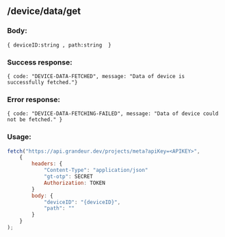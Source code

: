 ## /device/data/get

### Body:

`{ deviceID:string , path:string  }`

### Success response:

`{ code: "DEVICE-DATA-FETCHED", message: "Data of device is successfully fetched."}`

### Error response:

`{ code: "DEVICE-DATA-FETCHING-FAILED", message: "Data of device could not be fetched." }`

### Usage:

```jsx
fetch("https://api.grandeur.dev/projects/meta?apiKey=<APIKEY>",
	{
		headers: {
			"Content-Type": "application/json"
			"gt-otp": SECRET
			Authorization: TOKEN
		}
		body: {
            "deviceID": "{deviceID}",
            "path": ""
        }
	}
);
```